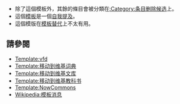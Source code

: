 <includeonly><!-- 在這裡加入模板的保護標識 --></includeonly><noinclude>{{template doc page viewed directly}}</noinclude>
<!-- 在本行下編輯模板說明 -->
{{shortcut|T:Vfd-q}}
*除了這個模板外，其餘的條目會被分類在[[:Category:条目删除候选]]上。
*這個[[Wikipedia:模板消息|模板]]是一個[[Wikipedia:自我提及|自我提及]]。
*這個模版在[[Help:替换引用|模板替代]]上不太有用。

==請參閱==
{{deletiontools}}
* [[Template:vfd]]
* [[Template:移动到维基词典]]
* [[Template:移动到维基文库]]
* [[Template:移动到维基教科书]]
* [[Template:NowCommons]]
* [[Wikipedia:模板消息]]

<includeonly>
<!-- 本行下加入模板的分類 -->
[[Category:移動模板|{{PAGENAME}}]]
</includeonly>